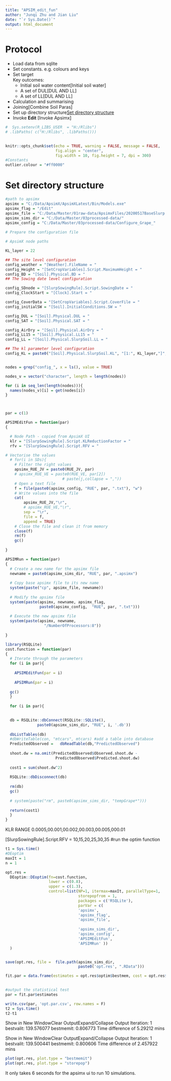 ```yaml
---
title: "APSIM_edit_fun"
author: "Junqi Zhu and Jian Liu"
date: "`r Sys.Date()`"
output: html_document
---
```


# Protocol

- Load data from sqlite   
- Set constants. e.g. colours and keys  
- Set target  
    Key outcomes:   
    - Initial soil water content[Initial soil water]      
    - A set of DUL[DUL AND LL]  
    - A set of LL[DUL AND LL]  
- Calculation and summarising  
- Joining[Combine Soil Paras]  
- Set up directory structure[Set directory structure]  
- Invoke **Edit**  [Invoke Apsimx]  


```r
#  Sys.setenv(R_LIBS_USER  = "H:/Rlibs") 
# .libPaths( c("H:/Rlibs", .libPaths()))
  

knitr::opts_chunk$set(echo = TRUE, warning = FALSE, message = FALSE,
                      fig.align = "center", 
                      fig.width = 10, fig.height = 7, dpi = 300)
#Constants
outlier.colour = "#ff0000"

```



# Set directory structure

```r

#path to apsimx 
apsimx = "C:/Data/ApsimX/ApsimXLatest/Bin/Models.exe"
apsimx_flag = "/Edit"
apsimx_file = "C:/Data/Master/01raw-data/ApsimxFiles/20200517BaseSlurp.apsimx"
apsimx_sims_dir = "C:/Data/Master/03processed-data/"
apsimx_config = "C:/Data/Master/03processed-data/Configure_Grape_"
  
# Prepare the configuration file

# ApsimX node paths 

KL_layer = 22

## The site level configuration 
config_weather = "[Weather].FileName = "
config_Height = "[SetCropVariables].Script.MaximumHeight = "
config_BD = "[Soil].Physical.BD = "
## The Sowing date level configuration 

config_SDnode = "[SlurpSowingRule].Script.SowingDate = "
config_ClockStart = "[Clock].Start = "

config_CoverData = "[SetCropVariables].Script.CoverFile = "
config_initialSW = "[Soil].InitialConditions.SW = "

config_DUL = "[Soil].Physical.DUL = "
config_SAT = "[Soil].Physical.SAT = "

config_AirDry = "[Soil].Physical.AirDry = "
config_LL15 = "[Soil].Physical.LL15 = "
config_LL = "[Soil].Physical.SlurpSoil.LL = "

## The kl parameter level configuration 
config_KL = paste0("[Soil].Physical.SlurpSoil.KL", "[1:", KL_layer,"]"," = ")


nodes = grep("config_", x = ls(), value = TRUE)

nodes_v = vector("character", length = length(nodes))

for (i in seq_len(length(nodes))){
  names(nodes_v)[i] = get(nodes[i])
}



par = c(1)

APSIMEditFun = function(par)
{

  # Node Path - copied from ApsimX UI
  klr = "[SlurpSowingRule].Script.KLReductionFactor = "
  rfv = "[SlurpSowingRule].Script.RFV = "

# Vectorise the values 
  # for(i in SDs){
    # Filter the right values 
    apsimx_RUE_JV = paste0(RUE_JV, par)
    # apsimx_RUE_VE = paste0(RUE_VE, par[2])
                         # paste(j,collapse = ","))
    # Open a text file
    f = file(paste0(apsimx_config, "RUE", par, ".txt"), "w")
    # Write values into the file 
    cat(
        apsimx_RUE_JV,"\r",
        # apsimx_RUE_VE,"\r",
        sep = "\r", 
        file = f, 
        append = TRUE)
    # Close the file and clean it from memory 
    close(f)
    rm(f)
    gc()
  
}

APSIMRun = function(par)
{
  # Create a new name for the apsimx file 
  newname = paste0(apsimx_sims_dir, "RUE", par, ".apsimx")
  
  # Copy base apsimx file to its new name 
  system(paste("cp", apsimx_file, newname))
  
  # Modify the apsimx file 
  system(paste(apsimx, newname, apsimx_flag, 
               paste0(apsimx_config,  "RUE", par, ".txt")))
  
  # Execute the new apsimx file 
  system(paste(apsimx, newname, 
                 "/NumberOfProcessors:8"))
    
}

library(RSQLite)
cost.function = function(par)
{
  # Iterate through the parameters 
  for (i in par){
    
    APSIMEditFun(par = i)
    
    APSIMRun(par = i)
  
  gc()
  }
  
  for (i in par){
  

  db = RSQLite::dbConnect(RSQLite::SQLite(),
              paste0(apsimx_sims_dir, "RUE", i, '.db'))
  
  dbListTables(db)
  #dbWriteTable(con, "mtcars", mtcars) #add a table into database
  PredictedObserved =   dbReadTable(db,"PredictedObserved")
  
  shoot.dw = na.omit(PredictedObserved$Observed.shoot.dw - 
                      PredictedObserved$Predicted.shoot.dw)
  
  cost1 = sum(shoot.dw^2)
  
  RSQLite::dbDisconnect(db)
  
  rm(db)
  gc()
  
  # system(paste("rm", paste0(apsimx_sims_dir, "tempGrape*")))
  
  return(cost1)
  }
}

```

KLR RANGE 
0.0005,00.001,00.002,00.003,00.005,000.01 

[SlurpSowingRule].Script.RFV = 10,15,20,25,30,35
#run the optim function
```r
t1 = Sys.time()
#DEoptim
maxIt = 1
n = 1

opt.res =
  DEoptim::DEoptim(fn=cost.function, 
                   lower = c(0.8),
                   upper = c(1.3),
                   control=list(NP=1, itermax=maxIt, parallelType=1,
                                storepopfrom = 1,
                                packages = c('RSQLite'),
                                parVar = c(
                                'apsimx',
                                'apsimx_flag',
                                'apsimx_file',
                                
                                'apsimx_sims_dir',
                                'apsimx_config',
                                'APSIMEditFun', 
                                'APSIMRun' ))
  )


save(opt.res, file =  file.path(apsimx_sims_dir,
                                paste0('opt.res', ".RData")))

fit.par = data.frame(estimates = opt.res$optim$bestmem, cost = opt.res$optim$bestval)

 
#output the statistical test
par = fit.par$estimates

write.csv(par, 'opt.par.csv', row.names = F)
t2 = Sys.time()
t2-t1
```


Show in New WindowClear OutputExpand/Collapse Output
Iteration: 1 bestvalit: 139.576077 bestmemit:    0.806773
Time difference of 5.29212 mins

Show in New WindowClear OutputExpand/Collapse Output
Iteration: 1 bestvalit: 139.500441 bestmemit:    0.800606
Time difference of 2.457922 mins






```r
plot(opt.res, plot.type = "bestmemit")
plot(opt.res, plot.type = "storepop")
```


































It only takes 6 seconds for the apsimx ui to run 10 simulations. 